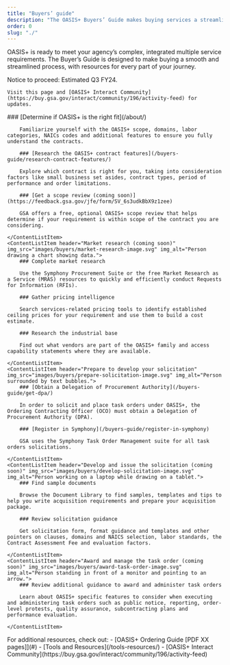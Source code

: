 ```yaml
---
title: "Buyers’ guide"
description: "The OASIS+ Buyers’ Guide makes buying services a streamlined process. Find resources for every part of your ordering journey."
order: 0
slug: "./"
---
```


OASIS+ is ready to meet your agency’s complex, integrated multiple service requirements. The Buyer’s Guide is designed to make buying a smooth and streamlined process, with resources for every part of your journey. 

<Alert heading="Upcoming dates and events">
    Notice to proceed: Estimated Q3 FY24.

    Visit this page and [OASIS+ Interact Community](https://buy.gsa.gov/interact/community/196/activity-feed) for updates.
</Alert>
<ContentList>
    <ContentListItem header="Acquisition Planning" img_src="images/buyers/acq-planning-image.svg" img_alt="Two people examining a diagram.">
        ### [Determine if OASIS+ is the right fit](/about/)

        Familiarize yourself with the OASIS+ scope, domains, labor categories, NAICs codes and additional features to ensure you fully understand the contracts.

        ### [Research the OASIS+ contract features](/buyers-guide/research-contract-features/)

        Explore which contract is right for you, taking into consideration factors like small business set asides, contract types, period of performance and order limitations.

        ### [Get a scope review (coming soon)](https://feedback.gsa.gov/jfe/form/SV_6s3udkBbX9z1zee)

        GSA offers a free, optional OASIS+ scope review that helps determine if your requirement is within scope of the contract you are considering.

    </ContentListItem>
    <ContentListItem header="Market research (coming soon)" img_src="images/buyers/market-research-image.svg" img_alt="Person drawing a chart showing data.">
        ### Complete market research

        Use the Symphony Procurement Suite or the free Market Research as a Service (MRAS) resources to quickly and efficiently conduct Requests for Information (RFIs). 

        ### Gather pricing intelligence

        Search services-related pricing tools to identify established ceiling prices for your requirement and use them to build a cost estimate.

        ### Research the industrial base

        Find out what vendors are part of the OASIS+ family and access capability statements where they are available.

    </ContentListItem>
    <ContentListItem header="Prepare to develop your solicitation" img_src="images/buyers/prepare-solicitation-image.svg" img_alt="Person surrounded by text bubbles.">
        ### [Obtain a Delegation of Procurement Authority](/buyers-guide/get-dpa/)

        In order to solicit and place task orders under OASIS+, the Ordering Contracting Officer (OCO) must obtain a Delegation of Procurement Authority (DPA).
 
        ### [Register in Symphony](/buyers-guide/register-in-symphony)

        GSA uses the Symphony Task Order Management suite for all task orders solicitations. 

    </ContentListItem>
    <ContentListItem header="Develop and issue the solicitation (coming soon)" img_src="images/buyers/develop-solicitation-image.svg" img_alt="Person working on a laptop while drawing on a tablet.">
        ### Find sample documents

        Browse the Document Library to find samples, templates and tips to help you write acquisition requirements and prepare your acquisition package.
 
        ### Review solicitation guidance

        Get solicitation form, format guidance and templates and other pointers on clauses, domains and NAICS selection, labor standards, the Contract Assessment Fee and evaluation factors. 

    </ContentListItem>
    <ContentListItem header="Award and manage the task order (coming soon)" img_src="images/buyers/award-task-order-image.svg" img_alt="Person standing in front of a monitor and pointing to an arrow.">
        ### Review additional guidance to award and administer task orders

        Learn about OASIS+ specific features to consider when executing and administering task orders such as public notice, reporting, order-level protests, quality assurance, subcontracting plans and performance evaluation.
 
    </ContentListItem>
</ContentList>
<SummaryBox header="Can’t find what you’re looking for?">
    For additional resources, check out:
    - [OASIS+ Ordering Guide [PDF XX pages]](#)
    - [Tools and Resources](/tools-resources/)
    - [OASIS+ Interact Community](https://buy.gsa.gov/interact/community/196/activity-feed)
</SummaryBox>